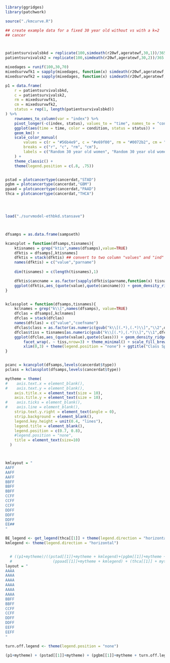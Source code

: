 ```r


library(ggridges)
library(patchwork)

source("./kmcurve.R")

## create example data for a fixed 30 year old without vs with a k=2
## cancer



patientsurvivalsbkd = replicate(100,simdeath(r20wf,ageratewf,30,1))/365
patientsurvivalsk2 = replicate(100,simdeath(r20wf,ageratewf,30,2))/365

mixedages = runif(100,30,70)
mixedsurvwfk1 = sapply(mixedages, function(x) simdeath(r20wf,ageratewf,x,1)/365)
mixedsurvwfk2 = sapply(mixedages, function(x) simdeath(r20wf,ageratewf,x,2)/365)

p1 = data.frame(
    r = patientsurvivalsbkd,
    c = patientsurvivalsk2,
    rm = mixedsurvwfk1,
    cm = mixedsurvwfk2,
    status = rep(1, length(patientsurvivalsbkd))
) %>%
    rownames_to_column(var = "index") %>%
    pivot_longer(-c(index, status), values_to = "time", names_to = "condition") %>%
    ggplot(aes(time = time, color = condition, status = status)) +
    geom_km() +
    scale_color_manual(
        values = c(r = "#56b4e9", c = "#e69f00", rm = "#0072b2", cm = "#d55e00"),
        breaks = c("r", "c", "rm", "cm"),
        labels = c("Random 30 year old women", "Random 30 year old women cancer k=2", "Random uniform(30,70) year old women", "Random uniform(30,70) year old women k=2")
    ) +
    theme_classic() +
    theme(legend.position = c(.8, .75))


pstad = plotcancertype(cancerdat,"STAD")
pgbm = plotcancertype(cancerdat,"GBM")
ppaad = plotcancertype(cancerdat,"PAAD")
thca = plotcancertype(cancerdat,"THCA")




load("./survmodel-ethbkd.stansave")



dfsamps = as.data.frame(sampseth)

kcancplot = function(dfsamps,tisnames){
	ktisnames = grep("ktis",names(dfsamps),value=TRUE)
	dfktis = dfsamps[,ktisnames]
	dfktis = stack(dfktis) ## convert to two column "values" and "ind" with "ind" being the name of the variable
	names(dfktis) = c("value","parname")
	
	dim(tisnames) = c(length(tisnames),1)

	dfktis$cancname = as.factor(sapply(dfktis$parname,function(x) tisnames[x]))
	ggplot(dfktis,aes_(quote(value),quote(cancname))) + geom_density_ridges()+ theme_minimal() + scale_fill_brewer(palette="Paired") + xlim(0,22) + labs(x=expression(paste("k"["tis"], " multiplier")),y="Cancer Type",title="Tissue Specific Effects")
}


kclassplot = function(dfsamps,tisnames){
	kclnames = grep("k\\[",names(dfsamps), value=TRUE)
	dfclas = dfsamps[,kclnames]
	dfclas = stack(dfclas)
	names(dfclas) = c("value","coefname")
	dfclas$class = as.factor(as.numeric(gsub("k\\[(.*),(.*)\\]","\\2",dfclas$coefname)))
	dfclas$tiss = tisnames[as.numeric(gsub("k\\[(.*),(.*)\\]","\\1",dfclas$coefname))]
	ggplot(dfclas,aes_(quote(value),quote(class))) + geom_density_ridges() +
		facet_wrap(. ~ tiss,nrow=3) + theme_minimal() + scale_fill_brewer(palette = "Paired") +
		xlim(0,3) + theme(legend.position = "none") + ggtitle("Class Specific Coefficients")
}


pcanc = kcancplot(dfsamps,levels(cancerdat$type))
pclass = kclassplot(dfsamps,levels(cancerdat$type))

mytheme = theme(
#    axis.text.x = element_blank(),
#    axis.text.y = element_blank(),
    axis.title.x = element_text(size = 10),
    axis.title.y = element_text(size = 10),
#    axis.ticks = element_blank(),
#    axis.line = element_blank(),
    strip.text.y.right = element_text(angle = 0),
    strip.background = element_blank(),
    legend.key.height = unit(0.4, "lines"),
    legend.title = element_blank(),
    legend.position = c(0.7, 0.8),
    #legend.position = "none",
    title = element_text(size=10)
  )



kmlayout = "
AAFF
AAFF
AAFF
BBFF
BBFF
BBFF
CCFF
CCFF
CCFF
DDFF
DDFF
DDFF
EE##
"

BE_legend <- get_legend(thca[[1]] + theme(legend.direction = "horizontal"))
kmlegend <- theme(legend.direction = "horizontal")


  # ((p1+mytheme)/((pstad[[1]]+mytheme + kmlegend)+(pgbm[[1]]+mytheme + kmlegend) +
  #                  (ppaad[[1]]+mytheme + kmlegend) + (thca[[1]] + mytheme) + (kmlegend) + (pcanc+mytheme) + guide_area() + plot_layout(design = kmlayout, guides = "collect"))) + plot_annotation(tag_levels = "A")
layout = "
AAAA
AAAA
AAAA
AAAA
AAAA
AAAA
BBFF
BBFF
CCFF
CCFF
DDFF
DDFF
EEFF
EEFF
"

turn.off.legend <- theme(legend.position = "none")

(p1+mytheme) + (pstad[[1]]+mytheme) + (pgbm[[1]]+mytheme + turn.off.legend) + (ppaad[[1]]+mytheme + turn.off.legend) + (thca[[1]] + mytheme + turn.off.legend) + (pcanc+mytheme) + plot_annotation(tag_levels = "A") + plot_layout(design = layout) 

```



